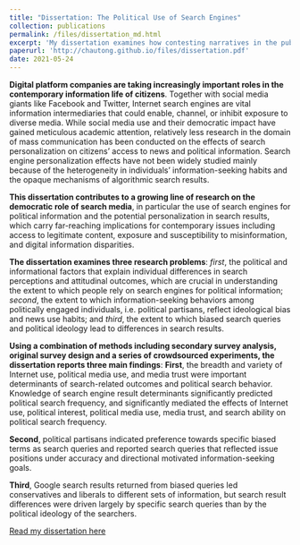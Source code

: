 ```yaml
---
title: "Dissertation: The Political Use of Search Engines"
collection: publications
permalink: /files/dissertation_md.html
excerpt: 'My dissertation examines how contesting narratives in the public information environment regarding polarizing issues affect the way individuals use online search to verify political information, and consequently, how such information seeking tendencies might result in information inequalities, operationalized as different search results.'
paperurl: 'http://chautong.github.io/files/dissertation.pdf'
date: 2021-05-24
---
```

**Digital platform companies are taking increasingly important roles in the contemporary information life of citizens**. Together with social media giants like Facebook and Twitter, Internet search engines are vital information intermediaries that could enable, channel, or inhibit exposure to diverse media. While social media use and their democratic impact have gained meticulous academic attention, relatively less research in the domain of mass communication has been conducted on the effects of search personalization on citizens’ access to news and political information. Search engine personalization effects have not been widely studied mainly because of the heterogeneity in individuals’ information-seeking habits and the opaque mechanisms of algorithmic search results. 

**This dissertation contributes to a growing line of research on the democratic role of search media**, in particular the use of search engines for political information and the potential personalization in search results, which carry far-reaching implications for contemporary issues including access to legitimate content, exposure and susceptibility to misinformation, and digital information disparities.

**The dissertation examines three research problems**: *first*, the political and informational factors that explain individual differences in search perceptions and attitudinal outcomes, which are crucial in understanding the extent to which people rely on search engines for political information; *second*, the extent to which information-seeking behaviors among politically engaged individuals, i.e. political partisans, reflect ideological bias and news use habits; and *third*, the extent to which biased search queries and political ideology lead to differences in search results.

**Using a combination of methods including secondary survey analysis, original survey design and a series of crowdsourced experiments, the dissertation reports three main findings**: **First**, the breadth and variety of Internet use, political media use, and media trust were important determinants of search-related outcomes and political search behavior. Knowledge of search engine result determinants significantly predicted political search frequency, and significantly mediated the effects of Internet use, political interest, political media use, media trust, and search ability on political search frequency. 

**Second**, political partisans indicated preference towards specific biased terms as search queries and reported search queries that reflected issue positions under accuracy and directional motivated information-seeking goals. 

**Third**, Google search results returned from biased queries led conservatives and liberals to different sets of information, but search result differences were driven largely by specific search queries than by the political ideology of the searchers.

[Read my dissertation here](http://chautong.github.io/files/dissertation.pdf)

